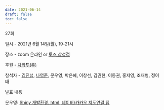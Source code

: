 ```yaml
---
date: 2021-06-14
draft: false
toc: false
---
```


27회

일시 - 2021년 6월 14일(월), 19-21시

장소 - zoom 온라인 or [토즈 삼성점](https://m.place.naver.com/place/13442313/home?entry=ple)

<div id="daumRoughmapContainer1693881300180" class="root_daum_roughmap root_daum_roughmap_landing"></div>

<script charset="UTF-8" class="daum_roughmap_loader_script" src="https://ssl.daumcdn.net/dmaps/map_js_init/roughmapLoader.js"></script>

<script charset="UTF-8">
	new daum.roughmap.Lander({
		"timestamp" : "1693881300180",
		"key" : "2g3uc",
		"mapWidth" : "640",
		"mapHeight" : "360"
	}).render();
</script>

후원 - [차라투(주)](https://www.zarathu.com/)

참석자 - [김진섭](https://github.com/jinseob2kim),  [나영준](https://github.com/YoungjunNa), 문우영,  박은혜, 이창선, 김권현, 이동권, 홍지영, 조재형, 정이태

발표 내용

문우영: [Shiny 개발환경, html, 네이버/카카오 지도연결 팁](https://github.com/bluetsys/shiny-korea)